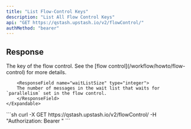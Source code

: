 ```yaml
---
title: "List Flow-Control Keys"
description: "List All Flow Control Keys"
api: "GET https://qstash.upstash.io/v2/flowControl/"
authMethod: "bearer"
---
```


## Response
<ResponseField name="flowControls" type="Array">
    <Expandable>
        <ResponseField name="flowControlKey" type="string">
        The key of the flow control. See the [flow control](/workflow/howto/flow-control) for more details.
        </ResponseField>

        <ResponseField name="waitListSize" type="integer">
        The number of messages in the wait list that waits for `parallelism` set in the flow control.
        </ResponseField>
    </Expandable>
</ResponseField>

<RequestExample>
```sh
curl -X GET https://qstash.upstash.io/v2/flowControl/  -H "Authorization: Bearer <token>"
```
</RequestExample>
